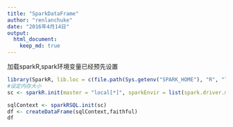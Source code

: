```yaml
---
title: "SparkDataFrame"
author: "renlanchuke"
date: "2016年4月14日"
output: 
  html_document:
    keep_md: true
---
```


加载sparkR,spark环境变量已经预先设置
```r
library(SparkR, lib.loc = c(file.path(Sys.getenv("SPARK_HOME"), "R", "lib")))
#设定内存大小
sc <- sparkR.init(master = "local[*]", sparkEnvir = list(spark.driver.memory="8g"))
```

```r
sqlContext <- sparkRSQL.init(sc)
df <- createDataFrame(sqlContext,faithful)
df
```